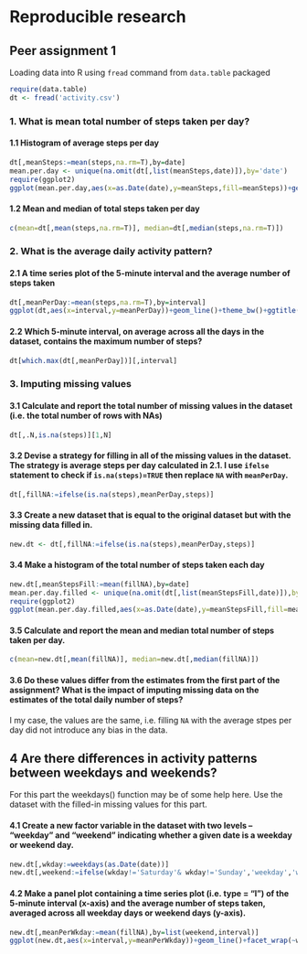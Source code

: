 Reproducible research
=====
Peer assignment 1
---------
Loading data into  R using `fread` command from `data.table` packaged
``` r
require(data.table)
dt <- fread('activity.csv')
````
### 1. What is mean total number of steps taken per day?

#### 1.1 Histogram of average steps per day
```r
dt[,meanSteps:=mean(steps,na.rm=T),by=date]
mean.per.day <- unique(na.omit(dt[,list(meanSteps,date)]),by='date')
require(ggplot2)
ggplot(mean.per.day,aes(x=as.Date(date),y=meanSteps,fill=meanSteps))+geom_histogram(stat='identity')+theme_bw()+ggtitle('Average steps per day')+xlab('Days')+ylab('steps')
```

#### 1.2 Mean and median of total steps taken per day
``` r
c(mean=dt[,mean(steps,na.rm=T)], median=dt[,median(steps,na.rm=T)])
```

### 2. What is the average daily activity pattern?
#### 2.1 A time series plot of the 5-minute interval and the average number of steps taken
```r
dt[,meanPerDay:=mean(steps,na.rm=T),by=interval]
ggplot(dt,aes(x=interval,y=meanPerDay))+geom_line()+theme_bw()+ggtitle('Average steps per  5 minute interval')+xlab('5 min. interval')+ylab('Steps')
```

#### 2.2 Which 5-minute interval, on average across all the days in the dataset, contains the maximum number of steps?

```r
dt[which.max(dt[,meanPerDay])][,interval]
```

### 3. Imputing missing values

#### 3.1 Calculate and report the total number of missing values in the dataset (i.e. the total number of rows with NAs)
```r
dt[,.N,is.na(steps)][1,N]
```

#### 3.2 Devise a strategy for filling in all of the missing values in the dataset. The strategy is average steps per day calculated in 2.1. I use `ifelse` statement to check if `is.na(steps)=TRUE` then replace `NA` with `meanPerDay`.

```r
dt[,fillNA:=ifelse(is.na(steps),meanPerDay,steps)]
```

#### 3.3 Create a new dataset that is equal to the original dataset but with the missing data filled in.
```r
new.dt <- dt[,fillNA:=ifelse(is.na(steps),meanPerDay,steps)]
```

#### 3.4 Make a histogram of the total number of steps taken each day 
```r
new.dt[,meanStepsFill:=mean(fillNA),by=date]
mean.per.day.filled <- unique(na.omit(dt[,list(meanStepsFill,date)]),by='date')
require(ggplot2)
ggplot(mean.per.day.filled,aes(x=as.Date(date),y=meanStepsFill,fill=meanStepsFill))+geom_histogram(stat='identity')+theme_bw()+ggtitle('Average steps per day')+xlab('Days')+ylab('steps')
```

#### 3.5 Calculate and report the mean and median total number of steps taken per day. 

``` r
c(mean=new.dt[,mean(fillNA)], median=new.dt[,median(fillNA)])
```

#### 3.6 Do these values differ from the estimates from the first part of the assignment? What is the impact of imputing missing data on the estimates of the total daily number of steps?

I my case, the values are the same, i.e. filling `NA` with the average stpes per day did not introduce any bias in the data. 

## 4 Are there differences in activity patterns between weekdays and weekends?

For this part the weekdays() function may be of some help here. Use the dataset with the filled-in missing values for this part.

#### 4.1 Create a new factor variable in the dataset with two levels – “weekday” and “weekend” indicating whether a given date is a weekday or weekend day.
```r
new.dt[,wkday:=weekdays(as.Date(date))]
new.dt[,weekend:=ifelse(wkday!='Saturday'& wkday!='Sunday','weekday','weekend')]

```

#### 4.2 Make a panel plot containing a time series plot (i.e. type = "l") of the 5-minute interval (x-axis) and the average number of steps taken, averaged across all weekday days or weekend days (y-axis).

```r
new.dt[,meanPerWkday:=mean(fillNA),by=list(weekend,interval)]
ggplot(new.dt,aes(x=interval,y=meanPerWkday))+geom_line()+facet_wrap(~weekend,ncol=1)+theme_bw()+ggtitle('Average steps per weekdays and weekends')+ylab('Steps')
```

